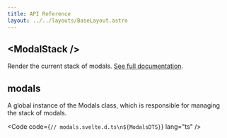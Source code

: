 ```yaml
---
title: API Reference
layout: ../../layouts/BaseLayout.astro
---
```


## \<ModalStack />

Render the current stack of modals. [See full documentation](/usage/modal-stack).

## modals

A global instance of the Modals class, which is responsible for managing the stack of modals. 

<Code code={`// modals.svelte.d.ts\n${ModalsDTS}`} lang="ts" />